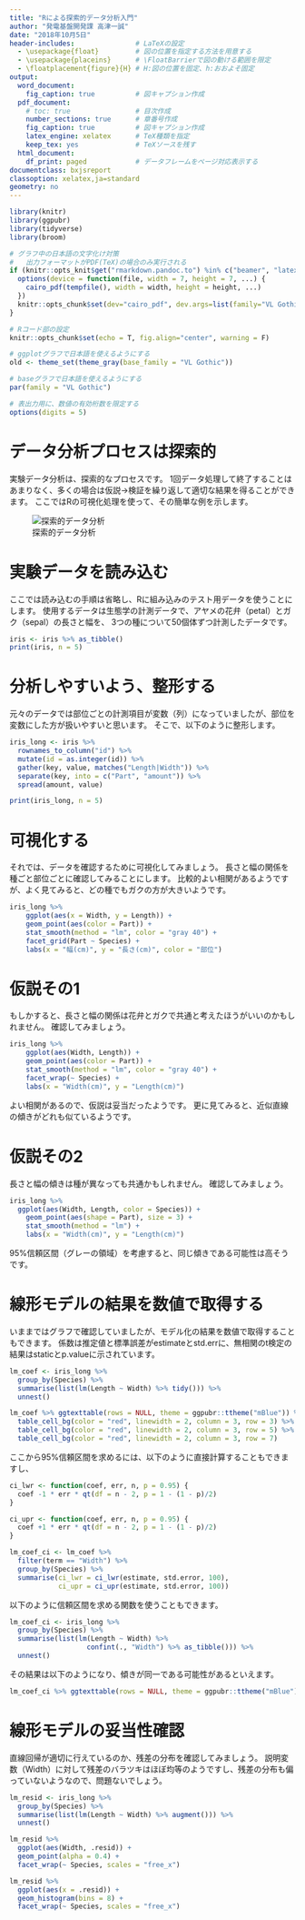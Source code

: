 ---
title: "Rによる探索的データ分析入門"
author: "発電基盤開発課 高津一誠"
date: "2018年10月5日"
header-includes:               # LaTeXの設定
  - \usepackage{float}         # 図の位置を指定する方法を用意する
  - \usepackage{placeins}      # \FloatBarrierで図の動ける範囲を限定
  - \floatplacement{figure}{H} # H:図の位置を固定、h:おおよそ固定
output:
  word_document:
    fig_caption: true          # 図キャプション作成
  pdf_document:
    # toc: true                # 目次作成
    number_sections: true      # 章番号作成
    fig_caption: true          # 図キャプション作成
    latex_engine: xelatex      # TeX種類を指定
    keep_tex: yes              # TeXソースを残す
  html_document:
    df_print: paged            # データフレームをページ対応表示する
documentclass: bxjsreport
classoption: xelatex,ja=standard
geometry: no
---

```{r setup, include=FALSE}
library(knitr)
library(ggpubr)
library(tidyverse)
library(broom)

# グラフ中の日本語の文字化け対策
#   出力フォーマットがPDF(TeX)の場合のみ実行される
if (knitr::opts_knit$get("rmarkdown.pandoc.to") %in% c("beamer", "latex")) {
  options(device = function(file, width = 7, height = 7, ...) {
    cairo_pdf(tempfile(), width = width, height = height, ...)
  })
  knitr::opts_chunk$set(dev="cairo_pdf", dev.args=list(family="VL Gothic"))
}

# Rコード部の設定
knitr::opts_chunk$set(echo = T, fig.align="center", warning = F)

# ggplotグラフで日本語を使えるようにする
old <- theme_set(theme_gray(base_family = "VL Gothic"))

# baseグラフで日本語を使えるようにする
par(family = "VL Gothic")

# 表出力用に、数値の有効桁数を限定する
options(digits = 5)
```

# データ分析プロセスは探索的

実験データ分析は、探索的なプロセスです。
1回データ処理して終了することはあまりなく、多くの場合は仮説→検証を繰り返して適切な結果を得ることができます。
ここではRの可視化処理を使って、その簡単な例を示します。

![探索的データ分析](data_analysis_process.png)

# 実験データを読み込む

ここでは読み込むの手順は省略し、Rに組み込みのテスト用データを使うことにします。 使用するデータは生態学の計測データで、アヤメの花弁（petal）とガク（sepal）の長さと幅を、
3つの種について50個体ずつ計測したデータです。

```{r iris, echo=FALSE}
iris <- iris %>% as_tibble()
print(iris, n = 5)
```

# 分析しやすいよう、整形する

元々のデータでは部位ごとの計測項目が変数（列）になっていましたが、部位を変数にした方が扱いやすいと思います。
そこで、以下のように整形します。

```{r, echo=TRUE}
iris_long <- iris %>% 
  rownames_to_column("id") %>% 
  mutate(id = as.integer(id)) %>% 
  gather(key, value, matches("Length|Width")) %>% 
  separate(key, into = c("Part", "amount")) %>% 
  spread(amount, value)
```
```{r, echo=FALSE}
print(iris_long, n = 5)
```

# 可視化する

それでは、データを確認するために可視化してみましょう。
長さと幅の関係を種ごと部位ごとに確認してみることにします。
比較的よい相関があるようですが、よく見てみると、どの種でもガクの方が大きいようです。

```{r, echo=TRUE, fig.cap="種ごと部位ごとに可視化する"}
iris_long %>% 
	ggplot(aes(x = Width, y = Length)) + 
	geom_point(aes(color = Part)) + 
	stat_smooth(method = "lm", color = "gray 40") + 
	facet_grid(Part ~ Species) +
	labs(x = "幅(cm)", y = "長さ(cm)", color = "部位")
```

# 仮説その1

もしかすると、長さと幅の関係は花弁とガクで共通と考えたほうがいいのかもしれません。
確認してみましょう。

```{r, echo=TRUE, fig.cap="仮説1：長さと幅の関係は部位で共通"}
iris_long %>% 
	ggplot(aes(Width, Length)) + 
	geom_point(aes(color = Part)) + 
	stat_smooth(method = "lm", color = "gray 40") + 
	facet_wrap(~ Species) +
	labs(x = "Width(cm)", y = "Length(cm)")
```

よい相関があるので、仮説は妥当だったようです。
更に見てみると、近似直線の傾きがどれも似ているようです。

# 仮説その2

長さと幅の傾きは種が異なっても共通かもしれません。
確認してみましょう。

```{r, echo=TRUE, fig.cap="仮説2：傾きは同一に見える"}
iris_long %>% 
  ggplot(aes(Width, Length, color = Species)) + 
	geom_point(aes(shape = Part), size = 3) + 
	stat_smooth(method = "lm") +
	labs(x = "Width(cm)", y = "Length(cm)")
```

95%信頼区間（グレーの領域）を考慮すると、同じ傾きである可能性は高そうです。

# 線形モデルの結果を数値で取得する

いままではグラフで確認していましたが、モデル化の結果を数値で取得することもできます。
係数は推定値と標準誤差がestimateとstd.errに、無相関のt検定の結果はstaticとp.valueに示されています。

```{r, echo=TRUE}
lm_coef <- iris_long %>% 
  group_by(Species) %>% 
  summarise(list(lm(Length ~ Width) %>% tidy())) %>% 
  unnest()
```
```{r, echo=FALSE, fig.height=2, fig.width=5.5, fig.cap="線形モデルの結果を確認する"}
lm_coef %>% ggtexttable(rows = NULL, theme = ggpubr::ttheme("mBlue")) %>% 
  table_cell_bg(color = "red", linewidth = 2, column = 3, row = 3) %>%
  table_cell_bg(color = "red", linewidth = 2, column = 3, row = 5) %>% 
  table_cell_bg(color = "red", linewidth = 2, column = 3, row = 7)
```

ここから95%信頼区間を求めるには、以下のように直接計算することもできますし、

```{r, echo=TRUE}
ci_lwr <- function(coef, err, n, p = 0.95) {
  coef -1 * err * qt(df = n - 2, p = 1 - (1 - p)/2)
}

ci_upr <- function(coef, err, n, p = 0.95) {
  coef +1 * err * qt(df = n - 2, p = 1 - (1 - p)/2)
}

lm_coef_ci <- lm_coef %>% 
  filter(term == "Width") %>% 
  group_by(Species) %>% 
  summarise(ci_lwr = ci_lwr(estimate, std.error, 100),
            ci_upr = ci_upr(estimate, std.error, 100))
```

以下のように信頼区間を求める関数を使うこともできます。

```{r, echo=TRUE}
lm_coef_ci <- iris_long %>% 
  group_by(Species) %>% 
  summarise(list(lm(Length ~ Width) %>% 
                   confint(., "Width") %>% as_tibble())) %>% 
  unnest()
```

その結果は以下のようになり、傾きが同一である可能性があるといえます。

```{r, echo=FALSE, fig.height=1.2, fig.width=2.2, fig.cap="仮説2：傾きは同一といえる"}
lm_coef_ci %>% ggtexttable(rows = NULL, theme = ggpubr::ttheme("mBlue"))
```

# 線形モデルの妥当性確認

直線回帰が適切に行えているのか、残差の分布を確認してみましょう。
説明変数（Width）に対して残差のバラツキはほぼ均等のようですし、残差の分布も偏っていないようなので、問題ないでしょう。

```{r, echo=TRUE, fig.height=2, fig.width=5, fig.cap="残差プロットを確認してモデルをチェックする"}
lm_resid <- iris_long %>% 
  group_by(Species) %>% 
  summarise(list(lm(Length ~ Width) %>% augment())) %>% 
  unnest()

lm_resid %>% 
  ggplot(aes(Width, .resid)) + 
  geom_point(alpha = 0.4) + 
  facet_wrap(~ Species, scales = "free_x")

lm_resid %>% 
  ggplot(aes(x = .resid)) + 
  geom_histogram(bins = 8) + 
  facet_wrap(~ Species, scales = "free_x")
```




